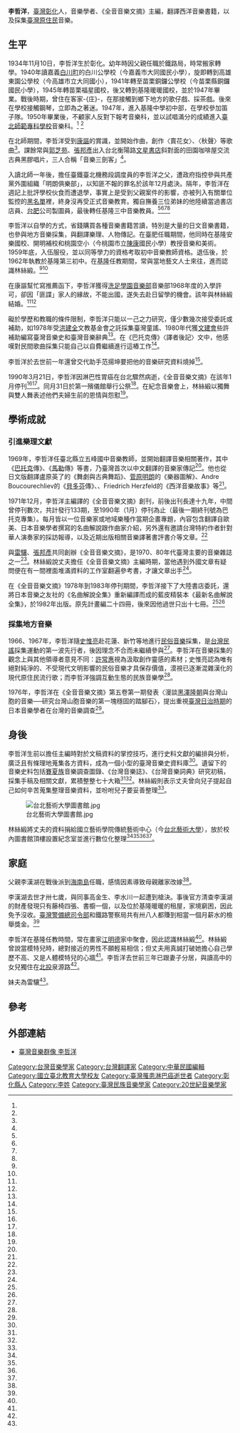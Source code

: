 {{Infobox Biography
| subject_name   = 李哲洋
| image_name     = 
| image_size     = 200px
| image_caption  = 李哲洋
| date_of_birth  =  {{birth date|1934|11|10}}
| place_of_birth = {{TWN-JPN}}[[臺中州|臺中州]][[彰化郡|彰化郡]]
| date_of_death  = {{Death date and age|1990|3|21|1934|11|10}}
|alma_mater        = [[臺北師範專科學校|臺北師範專科學校]]
| place_of_death = {{TWN}}[[台北市|台北市]]
| nationality    = {{ROC}}
| occupation     =音樂老師、雜誌總編輯、民族音樂學者 
|spouse=[[林絲緞|林絲緞]]
|子女=
}}
'''李哲洋'''{{BD|1934年|11月10日|1990年|3月21日|}}，[[臺灣|臺灣]][[彰化縣|彰化]]人，音樂學者、《全音音樂文摘》主編，翻譯西洋音樂書籍，以及採集[[臺灣原住民|臺灣原住民]]音樂。

==生平==
1934年11月10日，李哲洋生於彰化。幼年時因父親任職於鐵路局，時常搬家轉學。1940年讀嘉義[[白川町_(臺灣)|白川町]]的白川公學校（今嘉義市大同國民小學），旋即轉到高雄東園公學校（今高雄市立大同國小），1941年轉至苗栗銅鑼公學校（今苗栗縣銅鑼國民小學），1945年轉苗栗福星國校，後又轉到基隆暖暖國校，並於1947年畢業。戰後時期，曾住在客家-{庄}-，在那接觸到鄉下地方的歌仔戲、採茶戲。後來在學校接觸鋼琴，立即為之著迷。1947年，進入基隆中學初中部，在學校參加笛子隊。1950年畢業後，不顧家人反對下報考音樂科，並以試唱滿分的成績進入[[臺北師範專科學校|臺北師範專科學校]]音樂科。<ref name="黃于真"/>
<ref name="黃于真2"/>

在北師期間，李哲洋受到[[康謳|康謳]]的賞識，並開始作曲，創作〈賣花女〉、〈秋聲〉等歌曲<ref name="黃于真"/>。課餘常與[[郭芝苑|郭芝苑]]、[[張邦彥|張邦彥]]出入台北衡陽路[[文星書店|文星書店]]斜對面的田園咖啡屋交流古典黑膠唱片，三人合稱「音樂三劍客」<ref name="李志銘"/>。

入讀北師一年後，擔任臺鐵臺北機務段調度員的李哲洋之父，遭政府指控參與共產黨外圍組織「明朗俱樂部」，以知匪不報的罪名於該年12月處決。隔年，李哲洋在週記上批評學校伙食而遭退學，事實上是受到父親案件的影響，亦被列入有關單位監控的[[黑名單_(臺灣)|黑名單]]裡，終身沒再受正式音樂教育。獨自撫養三位弟妹的他陸續當過書店店員、[[台肥|台肥]]公司製圖員，最後轉任基隆三中音樂教員。<ref name="黃于真"/><ref name="黃于真2"/><ref name="李志銘"/><ref name="李禎祥"/>

李哲洋以自學的方式，省錢購買各種音樂書籍苦讀，特別是大量的日文音樂書籍，也參與地方音樂採集，與翻譯樂理、人物傳記。在臺肥任職期間，他同時在基隆安樂國校、開明補校和桃園空小（今桃園市立[[陳康_(少將)|陳康]]國民小學）教授音樂和美術。1959年底，入伍服役，並以同等學力的資格考取初中音樂教師資格。退伍後，於1962年執教於基隆第三初中。在[[基隆|基隆]]任教期間，常與當地藝文人士來往，進而認識林絲緞。<ref name="黃于真"/><ref name="黃于真2"/>

在康謳幫忙寫推薦函下，李哲洋獲得[[洗足學園音樂大學|洗足學園音樂部]]音樂部1968年度的入學許可，卻因「匪諜」家人的緣故，不能出國，遂失去赴日留學的機會。該年與林絲緞結婚。<ref name="黃于真"/><ref name="黃于真2"/>

礙於學歷和教職的條件限制，李哲洋只能以一己之力研究，僅少數幾次接受委託或補助，如1978年受[[洪建全|洪建全]]文教基金會之託採集臺灣童謠、1980年代獲[[文建會|文建會]]些許補助編寫臺灣音樂史和臺灣音樂辭典<ref name="黃于真"/>。在《巴托克傳》〈譯者後記〉文中，他感嘆對民間歌曲採集只能自己以自費繼續進行這樁工作<ref name="李志銘"/>。

李哲洋於去世前一年還曾交代助手范揚坤要把他的音樂研究資料燒掉<ref name="李志銘"/>。

1990年3月21日，李哲洋因淋巴性胃癌在台北驟然病逝，《全音音樂文摘》在該年1月停刊<ref name="黃于真"/><ref name="黃于真2"/>。同月31日於第一殯儀館舉行公祭<ref name="邱婷"/>。在紀念音樂會上，林絲緞以獨舞與雙人舞表述他們夫婦生前的恩情與怨懟<ref name="雷驤"/>。

==學術成就==

===引進樂理文獻===

1969年，李哲洋任臺北縣立五峰國中音樂教師，並開始翻譯音樂相關著作，其中《[[巴爾托克·貝拉|巴托克]]傳》、《[[古斯塔夫·馬勒|馬勒]]傳》等書，乃臺灣首次以中文翻譯的音樂家傳記<ref name="黃于真"/>。他也從日文版翻譯盧原英了的《舞劇與古典舞蹈》、[[菅原明朗|菅原明朗]]的《樂器圖解》、Andre Boucourechliev的《[[貝多芬|貝多芬]]傳》、、Friedrich Herzfeld的《西洋音樂故事》等<ref name="李志銘"/>。

1971年12月，李哲洋主編譯的《全音音樂文摘》創刊，前後出刊長達十九年，中間曾停刊數次，共計發行133期，至1990年（1月）停刊為止（最後一期終刊號為巴托克專集）。每月皆以一位音樂家或地域樂種作當期企畫專題，內容包含翻譯自歐美、日本音樂學者撰寫的名曲解說跟作曲家介紹，另外還有邀請台灣特約作者針對華人演奏家的採訪報導，以及近期出版相關音樂譯著書評書介等文章。<ref name="李志銘"/>

與[[雷驤|雷驤]]、[[張邦彥|張邦彥]]共同創辦《全音音樂文摘》，是1970、80年代臺灣主要的音樂雜誌之一<ref name="黃于真"/>。林絲緞說丈夫擔任《全音音樂文摘》主編時期，當他遇到外國文章有疑問便在有一間裡面堆滿資料的工作室翻遍參考書，才讓文章出手<ref name="李禎祥"/>。

在《全音音樂文摘》1978年到1983年停刊期間，李哲洋接下了大陸書店委託，還將日本音樂之友社的《名曲解說全集》重新編譯而成的藍皮精裝本《最新名曲解說全集》，於1982年出版。原先計畫編二十四冊，後來因他過世只出十七冊。<ref name="黃于真"/><ref name="李志銘"/>

===採集地方音樂===

1966、1967年，李哲洋隨[[史惟亮|史惟亮]]赴花蓮、新竹等地進行[[民俗音樂|民俗音樂]]採集，是[[台灣民謠|台灣民謠]]採集運動的第一波先行者，後因理念不合而未繼續參與<ref name="黃于真"/>。李哲洋在音樂採集的觀念上與其他領導者意見不同：[[許常惠|許常惠]]視為汲取創作靈感的素材；史惟亮認為唯有絕對純淨的、不受現代文明影響的民俗音樂才具保存價值，漠視已逐漸混雜漢化的現代原住民流行歌；而李哲洋強調互動生態的民族音樂學<ref name="李志銘"/>。

1976年，李哲洋在《全音音樂文摘》第五卷第一期發表〈漫談[[黑澤隆朝|黑澤隆朝]]與台灣山胞的音樂──研究台灣山胞音樂的第一塊穩固的踏腳石〉，提出重視[[臺灣日治時期|臺灣日治時期]]的日本音樂學者在台灣的音樂調查<ref name="李志銘"/>。

==身後==
李哲洋生前以擔任主編時對於文稿資料的掌控技巧，進行史料文獻的編排與分析，廣泛且有條理地蒐集各方資料，成為一個小型的臺灣音樂史資料庫<ref name="黃于真"/>。遺留下的音樂史料包括[[賽夏族|賽夏族]]音樂調查圖錄、《台灣音樂誌》、《台灣音樂詞典》研究初稿，採集手稿及相關文獻，累積整整七十大箱<ref name="李志銘"/><ref name="李禎祥"/>。林絲緞則表示丈夫曾向兒子提起自己如何辛苦蒐集整理音樂資料，並吩咐兒子要妥善整理<ref name="邱婷"/>。

[[File:台北藝術大學圖書館.jpg|thumb]]

林絲緞將丈夫的資料捐給國立藝術學院傳統藝術中心（今[[台北藝術大學|台北藝術大學]]），放於校內圖書館頂樓設置紀念室並進行數位化整理<ref name="黃于真"/><ref name="李志銘"/><ref name="李禎祥"/><ref name="李玉玲"/>。

==家庭==

父親李漢湖在戰後派到[[海南島|海南島]]任職，感情因素導致母親離家改嫁<ref name="黃于真"/>。

李漢湖去世才卅七歲，與同事高金生、李水川一起遭到槍決。事後官方清查李漢湖的財產發現只有藤椅四張、書櫥一個，以及位於基隆暖暖的租屋，家境窮困，因此免予沒收。[[臺灣警備總司令部|臺灣警備總司令部]]和鐵路警察局共有卅八人都賺到相當一個月薪水的檢舉獎金。<ref name="李禎祥"/>

李哲洋在基隆任教時間，常在畫家[[江明德|江明德]]家中聚會，因此認識林絲緞<ref name="黃于真"/>。林絲緞曾說當模特兒時，總對接近的男性不願輕易相信；但丈夫用真誠打破她擔心自己學歷不高、又是人體模特兒的心牆<ref name="梁玉芳"/>。李哲洋去世前三年已跟妻子分居，與讀高中的女兒獨住在[[北投|北投]]泉源路<ref name="雷驤"/>。

妹夫為雷驤<ref name="雷驤"/>。

== 參考 ==
{{portal box|人物|台灣|音樂}}
{{reflist|1|refs=

<ref name="黃于真">{{Cite web|url=http://musiciantw.ncfta.gov.tw/list.aspx?p=M136&c=&t=1|title=李哲洋 生平簡介|work=臺灣音樂群像資料庫|language=zh-tw|publisher=國立傳統藝術中心|author=黃-{于}-真|date=2016-06-30|accessdate=2017-01-03}}</ref>

<ref name="李禎祥">{{cite journal |author=李禎祥|title=〈出身政治犯家庭的音樂學家李哲洋〉|journal=《新台灣週刊》|issue=第375期|date=2008-12-31|publisher=本土文化事業有限公司|location=台灣|language=zh-tw}}</ref>

<ref name="黃于真2">{{Cite web|url=http://musiciantw.ncfta.gov.tw/list.aspx?p=M136&c=&t=2|title=李哲洋 大事記年表|work=臺灣音樂群像資料庫|language=zh-tw|publisher=國立傳統藝術中心|author=黃-{于}-真|date=2016-06-30|accessdate=2017-01-03}}</ref>

<ref name="邱婷">{{Cite news|url=|title=音樂學者李哲洋 大業未竟棄人寰 遺留研究待完成|language=zh-tw|publisher=《民生報》|author=邱婷|date=1990-03-26|accessdate=}}</ref>

<ref name="梁玉芳">{{Cite news|url=|title=老公李哲洋 「上天賜的珍寶」當年她不輕信男人 音樂系高材生的他 用真誠打破她心牆|language=zh-tw|publisher=《聯合報》|author=梁玉芳|date=2005-08-24|accessdate=}}</ref>

<ref name="雷驤">{{Cite news|url=|title=馬蹄花|language=zh-tw|publisher=《聯合報》|author=雷驤|date=2001-02-10|accessdate=}}</ref>

<ref name="李玉玲">{{Cite news|url=|title=李哲洋研究資料 找到歸宿 妻子林絲緞決定 捐給藝術學院|language=zh-tw|publisher=《聯合報》|author=李玉玲|date=1991-05-06|accessdate=}}</ref>

<ref name="李志銘">{{Cite news|url=
http://www.chinatimes.com/newspapers/20150710000810-260115|title=生平猶有未竟志|language=zh-tw|publisher=《中國時報》|author=李志銘|date=2015-07-10|accessdate=2017-01-03}}</ref>
}}

==外部連結==
*[http://musiciantw.ncfta.gov.tw/list.aspx?c=&p=M136 臺灣音樂群像 李哲洋] {{Wayback|url=http://musiciantw.ncfta.gov.tw/list.aspx?c=&p=M136 |date=20200730204230 }}

{{DEFAULTSORT:L}}
[[Category:台灣音樂學家|Category:台灣音樂學家]]
[[Category:台灣翻譯家|Category:台灣翻譯家]]
[[Category:中華民國編輯|Category:中華民國編輯]]
[[Category:國立臺北教育大學校友|Category:國立臺北教育大學校友]]
[[Category:臺灣罹患淋巴癌逝世者|Category:臺灣罹患淋巴癌逝世者]]
[[Category:彰化縣人|Category:彰化縣人]]
[[Category:李姓|Category:李姓]]
[[Category:臺灣民族音樂學家|Category:臺灣民族音樂學家]]
[[Category:20世紀音樂學家|Category:20世紀音樂學家]]